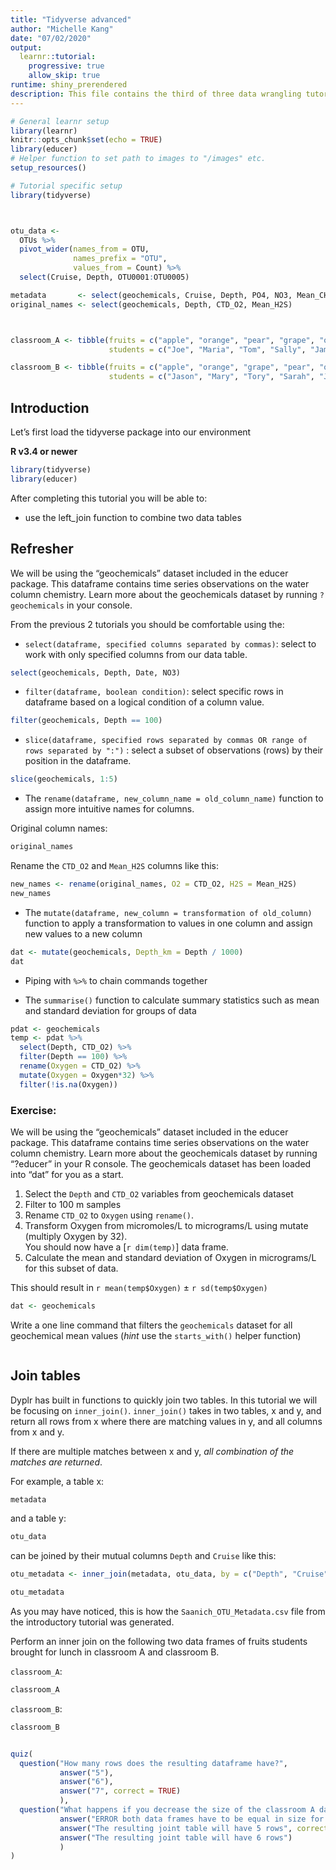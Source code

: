```yaml
---
title: "Tidyverse advanced"
author: "Michelle Kang"
date: "07/02/2020"
output:
  learnr::tutorial:
    progressive: true
    allow_skip: true
runtime: shiny_prerendered
description: This file contains the third of three data wrangling tutorials using the tidyverse package in R. This tutorial introduces joining datatables using the inner_join function and converting data from long format to wide format using the pivot functions. 
---
```


```r
# General learnr setup
library(learnr)
knitr::opts_chunk$set(echo = TRUE)
library(educer)
# Helper function to set path to images to "/images" etc.
setup_resources()

# Tutorial specific setup
library(tidyverse)



otu_data <-
  OTUs %>%
  pivot_wider(names_from = OTU,
              names_prefix = "OTU",
              values_from = Count) %>%
  select(Cruise, Depth, OTU0001:OTU0005)

metadata       <- select(geochemicals, Cruise, Depth, PO4, NO3, Mean_CH4)
original_names <- select(geochemicals, Depth, CTD_O2, Mean_H2S)



classroom_A <- tibble(fruits = c("apple", "orange", "pear", "grape", "orange"),
                      students = c("Joe", "Maria", "Tom", "Sally", "James"))

classroom_B <- tibble(fruits = c("apple", "orange", "grape", "pear", "orange"),
                      students = c("Jason", "Mary", "Tory", "Sarah", "Josh"))
```



## Introduction

Let's first load the tidyverse package into our environment

**R v3.4 or newer**
```r
library(tidyverse)
library(educer)
```

After completing this tutorial you will be able to:

- use the left_join function to combine two data tables



## Refresher 

We will be using the "geochemicals" dataset included in the educer package. This dataframe contains time series observations on the water column chemistry. Learn more about the geochemicals dataset by running `?geochemicals` in your console. 

From the previous 2 tutorials you should be comfortable using the:

- `select(dataframe, specified columns separated by commas)`: select to work with only specified columns from our data table.

```r
select(geochemicals, Depth, Date, NO3)
```

- `filter(dataframe, boolean condition)`: select specific rows in dataframe based on a logical condition of a column value.

```r
filter(geochemicals, Depth == 100)
```

- `slice(dataframe, specified rows separated by commas OR range of rows separated by ":")` : select a subset of observations (rows) by their position in the dataframe.

```r
slice(geochemicals, 1:5)
```

- The `rename(dataframe, new_column_name = old_column_name)` function to assign more intuitive names for columns.

Original column names:

```R
original_names
```

Rename the `CTD_O2` and `Mean_H2S` columns like this:

```r
new_names <- rename(original_names, O2 = CTD_O2, H2S = Mean_H2S)
new_names
```

- The `mutate(dataframe, new_column = transformation of old_column)` function to apply a transformation to values in one column and assign new values to a new column

```r
dat <- mutate(geochemicals, Depth_km = Depth / 1000)
dat
```

- Piping with `%>%` to chain commands together

- The `summarise()` function to calculate summary statistics such as mean and standard deviation for groups of data

```r
pdat <- geochemicals
temp <- pdat %>% 
  select(Depth, CTD_O2) %>% 
  filter(Depth == 100) %>% 
  rename(Oxygen = CTD_O2) %>% 
  mutate(Oxygen = Oxygen*32) %>%
  filter(!is.na(Oxygen))
```

### Exercise:

We will be using the "geochemicals" dataset included in the educer package. This dataframe contains time series observations on the water column chemistry. Learn more about the geochemicals dataset by running "?educer" in your R console. The geochemicals dataset has been loaded into "dat" for you as a start.

1. Select the `Depth` and `CTD_O2` variables from geochemicals dataset
2. Filter to 100 m samples
3. Rename `CTD_O2` to `Oxygen` using `rename()`.
4. Transform Oxygen from micromoles/L to micrograms/L using mutate (multiply Oxygen by 32).  
   You should now have a [`r dim(temp)`] data frame.
5. Calculate the mean and standard deviation of Oxygen in micrograms/L for this subset of data.

This should result in `r mean(temp$Oxygen)` $\pm$ `r sd(temp$Oxygen)`

```r
dat <- geochemicals
```

Write a one line command that filters the `geochemicals` dataset for all geochemical mean values (*hint* use the `starts_with()` helper function)

```r
```

## Join tables 

Dyplr has built in functions to quickly join two tables. In this tutorial we will be focusing on `inner_join()`. `inner_join()` takes in two tables, x and y, and return all rows from x where there are matching values in y, and all columns from x and y. 

If there are multiple matches between x and y, *all combination of the matches are returned*.

For example, a table x:

```R
metadata
```

and a table y:

```r
otu_data
```

can be joined by their mutual columns `Depth` and `Cruise` like this:

```r
otu_metadata <- inner_join(metadata, otu_data, by = c("Depth", "Cruise"))

otu_metadata
```

As you may have noticed, this is how the `Saanich_OTU_Metadata.csv` file from the introductory tutorial was generated. 

Perform an inner join on the following two data frames of fruits students brought for lunch in classroom A and classroom B.

`classroom_A`:

```r
classroom_A
```

`classroom_B`:

```r
classroom_B
```

```r

```

```r
quiz(
  question("How many rows does the resulting dataframe have?",
           answer("5"),
           answer("6"),
           answer("7", correct = TRUE)
           ),
  question("What happens if you decrease the size of the classroom A dataset by deleting one orange and one student?",
           answer("ERROR both data frames have to be equal in size for them to be joined"),
           answer("The resulting joint table will have 5 rows", correct = TRUE),
           answer("The resulting joint table will have 6 rows")
           )
)
```

